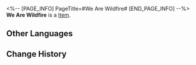<%-- [PAGE_INFO]
PageTitle=#We Are Wildfire#
[END_PAGE_INFO] --%>
{{Item Infobox
|id          = 21023
|image       = Item We Are Wildfire.png
|type        = 
|invCategory = Light Cone
|rarity      = 4
|effect      = Light Cone for the Path of {{Color|h|Preservation}}. The Light Cone ability is only effective for characters of this Path.
|description = She got used to people losing their homes.<br />And she got used to people losing their lives.<br />But crying alone was useless.<br /><br />''"Wear this red scarf, and then we shall share each other's pain."<br />"We are family. We are Wildfire."''
}}
{{Description|The moment that pair of big hands held her head, she could no longer hold back her tears.}}
'''We Are Wildfire''' is a [[Item]].

==Other Languages==
{{Other Languages
|en   = We Are Wildfire
|zhs  = 我们是地火
|zht  = 我們是地火
|ja   = {{Rubi|我|われ}}ら{{Rubi|地炎|ちえん}}
|ko   = 우리는 와일드 파이어
|es   = Somos Llamarada
|fr   = On est les Feux sauvages
|ru   = Мы - Дикий Огонь
|th   = We Are Wildfire
|vi   = Chúng Ta Là Lửa Ngầm
|de   = Wir sind Wildfeuer
|id   = We Are Wildfire
|pt   = Somos Fogo Vivo
}}

==Change History==
{{Change History|1.0}}